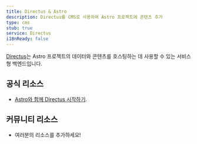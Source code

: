 ```yaml
---
title: Directus & Astro
description: Directus를 CMS로 사용하여 Astro 프로젝트에 콘텐츠 추가
type: cms
stub: true
service: Directus
i18nReady: false
---
```


[Directus](https://directus.io/)는 Astro 프로젝트의 데이터와 콘텐츠를 호스팅하는 데 사용할 수 있는 서비스형 백엔드입니다.

## 공식 리소스

- [Astro와 함께 Directus 시작하기](https://docs.directus.io/blog/getting-started-directus-astro.html).

## 커뮤니티 리소스

- 여러분의 리소스를 추가하세요!
